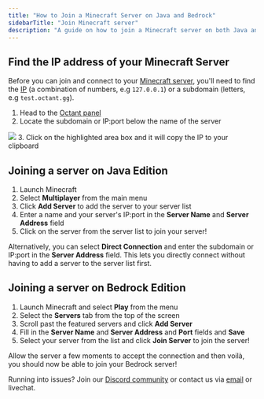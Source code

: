 ```yaml
---
title: "How to Join a Minecraft Server on Java and Bedrock"
sidebarTitle: "Join Minecraft server"
description: "A guide on how to join a Minecraft server on both Java and Bedrock Edition"
---
```


## Find the IP address of your Minecraft Server

Before you can join and connect to your [Minecraft server](https://octant.gg/games/minecraft), you'll need to find the [IP](https://whatismyipaddress.com/ip-address) (a combination of numbers, e.g `127.0.0.1`) or a subdomain (letters, e.g `test.octant.gg`).

1. Head to the [Octant panel](https://my.octant.gg)
2. Locate the subdomain or IP:port below the name of the server
<Frame>
  <img src="https://i.imgur.com/hpeikxd.jpeg" />
</Frame>
3. Click on the highlighted area box and it will copy the IP to your clipboard


## Joining a server on Java Edition
1. Launch Minecraft
2. Select **Multiplayer** from the main menu
3. Click **Add Server** to add the server to your server list
4. Enter a name and your server's IP:port in the **Server Name** and **Server Address** field
5. Click on the server from the server list to join your server!

Alternatively, you can select **Direct Connection** and enter the subdomain or IP:port in the **Server Address** field. This lets you directly connect without having to add a server to the server list first. 

## Joining a server on Bedrock Edition
1. Launch Minecraft and select **Play** from the menu
2. Select the **Servers** tab from the top of the screen
3. Scroll past the featured servers and click **Add Server**
4. Fill in the **Server Name** and **Server Address** and **Port** fields and **Save**
5. Select your server from the list and click **Join Server** to join the server!

Allow the server a few moments to accept the connection and then voilà, you should now be able to join your Bedrock server!

Running into issues? Join our [Discord community](https://discord.gg/compute) or contact us via [email](mailto:support@octant.gg) or livechat.